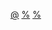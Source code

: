 {{依国家来做的分类|nocat}}
{{Commons category|Airlines by country|各国航空公司}}

[[Category:航空公司|@]]
[[Category:各国航空组织|%]]
[[Category:各國航空航太公司|%]]